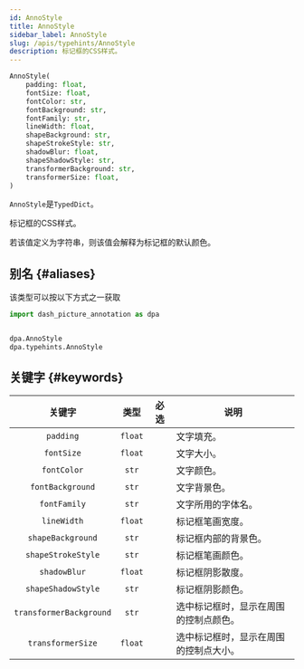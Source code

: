 ```yaml
---
id: AnnoStyle
title: AnnoStyle
sidebar_label: AnnoStyle
slug: /apis/typehints/AnnoStyle
description: 标记框的CSS样式。
---
```



<APITopBar type="type" source="typehints.AnnoStyle" />

```python
AnnoStyle(
    padding: float,
    fontSize: float,
    fontColor: str,
    fontBackground: str,
    fontFamily: str,
    lineWidth: float,
    shapeBackground: str,
    shapeStrokeStyle: str,
    shadowBlur: float,
    shapeShadowStyle: str,
    transformerBackground: str,
    transformerSize: float,
)
```

`AnnoStyle`是`TypedDict`。

标记框的CSS样式。

若该值定义为字符串，则该值会解释为标记框的默认颜色。

## 别名 {#aliases}

该类型可以按以下方式之一获取

```python
import dash_picture_annotation as dpa


dpa.AnnoStyle
dpa.typehints.AnnoStyle
```

## 关键字 {#keywords}

|         关键字          |  类型   | 必选 | <center>说明</center>                  |
| :---------------------: | :-----: | :--: | :------------------------------------- |
|        `padding`        | `float` |      | 文字填充。                             |
|       `fontSize`        | `float` |      | 文字大小。                             |
|       `fontColor`       |  `str`  |      | 文字颜色。                             |
|    `fontBackground`     |  `str`  |      | 文字背景色。                           |
|      `fontFamily`       |  `str`  |      | 文字所用的字体名。                     |
|       `lineWidth`       | `float` |      | 标记框笔画宽度。                       |
|    `shapeBackground`    |  `str`  |      | 标记框内部的背景色。                   |
|   `shapeStrokeStyle`    |  `str`  |      | 标记框笔画颜色。                       |
|      `shadowBlur`       | `float` |      | 标记框阴影散度。                       |
|   `shapeShadowStyle`    |  `str`  |      | 标记框阴影颜色。                       |
| `transformerBackground` |  `str`  |      | 选中标记框时，显示在周围的控制点颜色。 |
|    `transformerSize`    | `float` |      | 选中标记框时，显示在周围的控制点大小。 |
